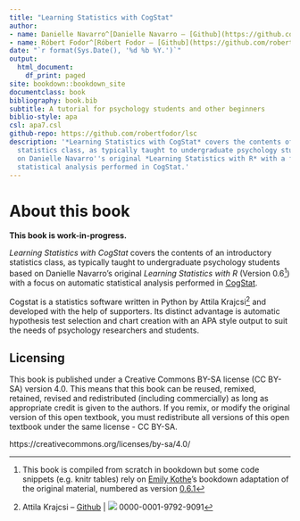 ```yaml
--- 
title: "Learning Statistics with CogStat"
author:
- name: Danielle Navarro^[Danielle Navarro – [Github](https://github.com/djnavarro/) | [![](resources/orcid_16x16.png)](https://orcid.org/0000-0001-7648-6578) 0000-0001-7648-6578]
- name: Róbert Fodor^[Róbert Fodor – [Github](https://github.com/robertfodor/) | [![](resources/orcid_16x16.png)](https://orcid.org/0000-0001-8470-335X) 0000-0001-8470-335X]
date: "`r format(Sys.Date(), '%d %b %Y.')`"
output:
  html_document:
    df_print: paged
site: bookdown::bookdown_site
documentclass: book
bibliography: book.bib
subtitle: A tutorial for psychology students and other beginners
biblio-style: apa
csl: apa7.csl
github-repo: https://github.com/robertfodor/lsc
description: '*Learning Statistics with CogStat* covers the contents of an introductory
  statistics class, as typically taught to undergraduate psychology students based
  on Danielle Navarro''s original *Learning Statistics with R* with a focus on automatic
  statistical analysis performed in CogStat.'
---
```


# About this book{.unnumbered}

**This book is work-in-progress.**

*Learning Statistics with CogStat* covers the contents of an introductory statistics class, as typically taught to undergraduate psychology students based on Danielle Navarro's original *Learning Statistics with R* (Version 0.6^[This book is compiled from scratch in bookdown but some code snippets (e.g. knitr tables) rely on [Emily Kothe](https://twitter.com/emilyandthelime)'s bookdown adaptation of the original material, numbered as version [0.6.1](https://learningstatisticswithr.com/book/)]) with a focus on automatic statistical analysis performed in [CogStat](https://www.cogstat.org).

Cogstat is a statistics software written in Python by Attila Krajcsi^[Attila Krajcsi – [Github](https://github.com/krajcsi) | [![](resources/orcid_16x16.png)](https://orcid.org/0000-0001-9792-9091) 0000-0001-9792-9091] and developed with the help of supporters. Its distinct advantage is automatic hypothesis test selection and chart creation with an APA style output to suit the needs of psychology researchers and students.

## Licensing{.unlisted .unnumbered}

This book is published under a Creative Commons BY-SA license (CC BY-SA) version 4.0. This means that this book can be reused, remixed, retained, revised and redistributed (including commercially) as long as appropriate credit is given to the authors. If you remix, or modify the original version of this open textbook, you must redistribute all versions of this open textbook under the same license - CC BY-SA. 

https://creativecommons.org/licenses/by-sa/4.0/
